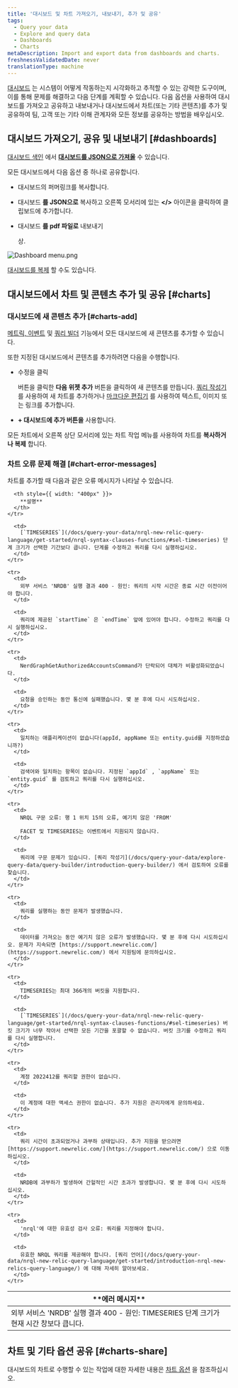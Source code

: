 ```yaml
---
title: '대시보드 및 차트 가져오기, 내보내기, 추가 및 공유'
tags:
  - Query your data
  - Explore and query data
  - Dashboards
  - Charts
metaDescription: Import and export data from dashboards and charts.
freshnessValidatedDate: never
translationType: machine
---
```



[대시보드](/docs/query-your-data/explore-query-data/dashboards/introduction-dashboards/) 는 시스템이 어떻게 작동하는지 시각화하고 추적할 수 있는 강력한 도구이며, 이를 통해 문제를 해결하고 다음 단계를 계획할 수 있습니다. 다음 옵션을 사용하여 대시보드를 가져오고 공유하고 내보내거나 대시보드에서 차트(또는 기타 콘텐츠)를 추가 및 공유하여 팀, 고객 또는 기타 이해 관계자와 모든 정보를 공유하는 방법을 배우십시오.

## 대시보드 가져오기, 공유 및 내보내기 [#dashboards]

[대시보드 색인](/docs/query-your-data/explore-query-data/dashboards/introduction-dashboards/#get-started) 에서 **[대시보드를 JSON으로 가져올](/docs/query-your-data/explore-query-data/dashboards/introduction-dashboards/#dashboards-import)** 수 있습니다.

모든 대시보드에서 다음 옵션 중 하나로 공유합니다.

* 대시보드의 퍼머링크를 복사합니다.

* 대시보드 **를 JSON으로** 복사하고 오른쪽 모서리에 있는 **&lt;/>** 아이콘을 클릭하여 클립보드에 추가합니다.

* 대시보드 **를 pdf 파일로** 내보내기

  <Icon name="fe-download"/>

  상.

<img
  title="dashboard_menu.png"
  alt="Dashboard menu.png"
  src={dashboardsDashboardMenu}
/>

[대시보드를 복제](/docs/query-your-data/explore-query-data/dashboards/introduction-dashboards/#dashboards-clone) 할 수도 있습니다.

## 대시보드에서 차트 및 콘텐츠 추가 및 공유 [#charts]

### 대시보드에 새 콘텐츠 추가 [#charts-add]

[메트릭, 이벤트](/docs/query-your-data/explore-query-data/data-explorer/introduction-data-explorer) 및 [쿼리 빌더](/docs/introduction-chart-builder) 기능에서 모든 대시보드에 새 콘텐츠를 추가할 수 있습니다.

또한 지정된 대시보드에서 콘텐츠를 추가하려면 다음을 수행합니다.

* 수정을 클릭

  <Icon name="fe-edit-2"/>

  버튼을 클릭한 **다음 위젯 추가** 버튼을 클릭하여 새 콘텐츠를 만듭니다. [쿼리 작성기](/docs/chart-builder/use-chart-builder/get-started/introduction-chart-builder) 를 사용하여 새 차트를 추가하거나 [마크다운 편집기](#markdown) 를 사용하여 텍스트, 이미지 또는 링크를 추가합니다.

* **+ 대시보드에 추가 버튼을** 사용합니다.

모든 차트에서 오른쪽 상단 모서리에 있는 차트 작업 메뉴를 사용하여 차트를 **복사하거나 복제** 합니다.

### 차트 오류 문제 해결 [#chart-error-messages]

차트를 추가할 때 다음과 같은 오류 메시지가 나타날 수 있습니다.

<table>
  <thead>
    <tr>
      <th style={{ width: "400px" }}>
        **에러 메시지**
      </th>

      <th style={{ width: "400px" }}>
        **설명**
      </th>
    </tr>
  </thead>

  <tbody>
    <tr>
      <td>
        외부 서비스 'NRDB' 실행 결과 400 - 원인: TIMESERIES 단계 크기가 현재 시간 창보다 큽니다.
      </td>

      <td>
        [`TIMESERIES`](/docs/query-your-data/nrql-new-relic-query-language/get-started/nrql-syntax-clauses-functions/#sel-timeseries) 단계 크기가 선택한 기간보다 큽니다. 단계를 수정하고 쿼리를 다시 실행하십시오.
      </td>
    </tr>

    <tr>
      <td>
        외부 서비스 'NRDB' 실행 결과 400 - 원인: 쿼리의 시작 시간은 종료 시간 이전이어야 합니다.
      </td>

      <td>
        쿼리에 제공된 `startTime` 은 `endTime` 앞에 있어야 합니다. 수정하고 쿼리를 다시 실행하십시오.
      </td>
    </tr>

    <tr>
      <td>
        NerdGraphGetAuthorizedAccountsCommand가 단락되어 대체가 비활성화되었습니다.
      </td>

      <td>
        요청을 승인하는 동안 통신에 실패했습니다. 몇 분 후에 다시 시도하십시오.
      </td>
    </tr>

    <tr>
      <td>
        일치하는 애플리케이션이 없습니다(appId, appName 또는 entity.guid를 지정하셨습니까?)
      </td>

      <td>
        검색어와 일치하는 항목이 없습니다. 지정된 `appId` , `appName` 또는 `entity.guid` 를 검토하고 쿼리를 다시 실행하십시오.
      </td>
    </tr>

    <tr>
      <td>
        NRQL 구문 오류: 행 1 위치 15의 오류, 예기치 않은 'FROM'

        FACET 및 TIMESERIES는 이벤트에서 지원되지 않습니다.
      </td>

      <td>
        쿼리에 구문 문제가 있습니다. [쿼리 작성기](/docs/query-your-data/explore-query-data/query-builder/introduction-query-builder/) 에서 검토하여 오류를 찾습니다.
      </td>
    </tr>

    <tr>
      <td>
        쿼리를 실행하는 동안 문제가 발생했습니다.
      </td>

      <td>
        데이터를 가져오는 동안 예기치 않은 오류가 발생했습니다. 몇 분 후에 다시 시도하십시오. 문제가 지속되면 [https://support.newrelic.com/](https://support.newrelic.com/) 에서 지원팀에 문의하십시오.
      </td>
    </tr>

    <tr>
      <td>
        TIMESERIES는 최대 366개의 버킷을 지원합니다.
      </td>

      <td>
        [`TIMESERIES`](/docs/query-your-data/nrql-new-relic-query-language/get-started/nrql-syntax-clauses-functions/#sel-timeseries) 버킷 크기가 너무 작아서 선택한 모든 기간을 포괄할 수 없습니다. 버킷 크기를 수정하고 쿼리를 다시 실행합니다.
      </td>
    </tr>

    <tr>
      <td>
        계정 2022412를 쿼리할 권한이 없습니다.
      </td>

      <td>
        이 계정에 대한 액세스 권한이 없습니다. 추가 지원은 관리자에게 문의하세요.
      </td>
    </tr>

    <tr>
      <td>
        쿼리 시간이 초과되었거나 과부하 상태입니다. 추가 지원을 받으려면 [https://support.newrelic.com/](https://support.newrelic.com/) 으로 이동하십시오.
      </td>

      <td>
        NRDB에 과부하가 발생하여 간헐적인 시간 초과가 발생합니다. 몇 분 후에 다시 시도하십시오.
      </td>
    </tr>

    <tr>
      <td>
        'nrql'에 대한 유효성 검사 오류: 쿼리를 지정해야 합니다.
      </td>

      <td>
        유효한 NRQL 쿼리를 제공해야 합니다. [쿼리 언어](/docs/query-your-data/nrql-new-relic-query-language/get-started/introduction-nrql-new-relics-query-language/) 에 대해 자세히 알아보세요.
      </td>
    </tr>
  </tbody>
</table>

## 차트 및 기타 옵션 공유 [#charts-share]

대시보드의 차트로 수행할 수 있는 작업에 대한 자세한 내용은 [차트 옵션](/docs/new-relic-solutions/new-relic-one/ui-data/basic-ui-features/#data-analysis) 을 참조하십시오.